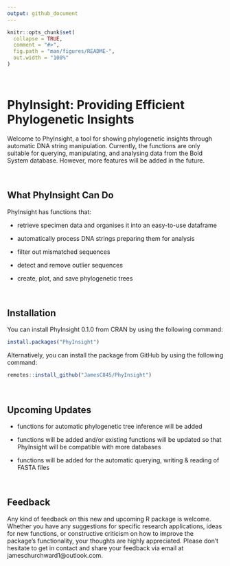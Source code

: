 ```yaml
---
output: github_document
---
```


<!-- README.md is generated from README.Rmd. Please edit that file -->

```r
knitr::opts_chunk$set(
  collapse = TRUE,
  comment = "#>",
  fig.path = "man/figures/README-",
  out.width = "100%"
)
```

&nbsp;

# PhyInsight: Providing Efficient Phylogenetic Insights

Welcome to PhyInsight, a tool for showing phylogenetic insights through automatic DNA string manipulation. Currently, the functions are only suitable for querying, manipulating, and analysing data from the Bold System database. However, more features will be added in the future.

&nbsp;

## What PhyInsight Can Do

PhyInsight has functions that:

- retrieve specimen data and organises it into an easy-to-use dataframe

- automatically process DNA strings preparing them for analysis

- filter out mismatched sequences 

- detect and remove outlier sequences 

- create, plot, and save phylogenetic trees

&nbsp;

## Installation

You can install PhyInsight 0.1.0 from CRAN by using the following command:

```r
install.packages("PhyInsight")
```

Alternatively, you can install the package from GitHub by using the following command:

```r
remotes::install_github("JamesC845/PhyInsight")
```


&nbsp;

## Upcoming Updates

- functions for automatic phylogenetic tree inference will be added

- functions will be added and/or existing functions will be updated so that PhyInsight will be compatible with more databases

- functions will be added for the automatic querying, writing & reading of FASTA files 

&nbsp;

## Feedback

Any kind of feedback on this new and upcoming R package is welcome. Whether you have any suggestions for specific research applications, ideas for new functions, or constructive criticism on how to improve the package's functionality, your thoughts are highly appreciated. Please don't hesitate to get in contact and share your feedback via email at jameschurchward1@outlook.com.

&nbsp;
